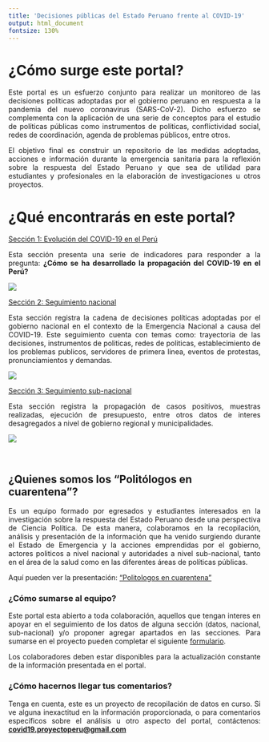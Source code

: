 ```yaml
---
title: 'Decisiones públicas del Estado Peruano frente al COVID-19'
output: html_document
fontsize: 130%
---
```


# ¿Cómo surge este portal?

<p>
<div style="text-align:justify"> Este portal es un esfuerzo conjunto para realizar un monitoreo de las decisiones políticas adoptadas por el gobierno peruano en respuesta a la pandemia del nuevo coronavirus (SARS-CoV-2). Dicho esfuerzo se complementa con la aplicación de una serie de conceptos para el estudio de políticas públicas como instrumentos de políticas, conflictividad social, redes de coordinación, agenda de problemas públicos, entre otros.     

El objetivo final es construir un repositorio de las medidas adoptadas, acciones e información durante la emergencia sanitaria para la reflexión sobre la respuesta del Estado Peruano y que sea de utilidad para estudiantes y profesionales en la elaboración de investigaciones u otros proyectos. </div>
</p>


# ¿Qué encontrarás en este portal?

[Sección 1: Evolución del COVID-19 en el Perú](https://covid-19-proyectoperu.github.io/casos.html)    

<p>
<div style="text-align:justify">Esta sección presenta una serie de indicadores para responder a la pregunta: **¿Cómo se ha desarrollado la propagación del COVID-19 en el Perú?** </div>
</p>

<div align="center"><img src="casos_files/figure-html/file3532f41cdba.gif" /></div>


[Sección 2: Seguimiento nacional](https://covid-19-proyectoperu.github.io/nacional.html)    

<p>
<div style="text-align:justify"> Esta sección registra la cadena de decisiones políticas adoptadas por el gobierno nacional en el contexto de la Emergencia Nacional a causa del COVID-19. Este seguimiento cuenta con temas como: trayectoria de las decisiones, instrumentos de politicas, redes de politicas, establecimiento de los problemas publicos, servidores de primera linea, eventos de protestas, pronunciamientos y demandas. </div>
</p>    

<div align="center"><img src="nacional_files/figure-html/minsa.png"><!-- --></div>

[Sección 3: Seguimiento sub-nacional](https://covid-19-proyectoperu.github.io/subnacional.html)

<p>
<div style="text-align:justify"> Esta sección registra la propagación de casos positivos, muestras realizadas, ejecución de presupuesto, entre otros datos de interes desagregados a nivel de gobierno regional y municipalidades.</div>
</p>

<div align="center"><img src="subnacional_files/figure-html/mapa_interactivo.PNG"></div>  
<br>    
    
## ¿Quienes somos los "Politólogos en cuarentena"?

<p>
<div style="text-align:justify"> Es un equipo formado por egresados y estudiantes interesados en la investigación sobre la respuesta del Estado Peruano desde una perspectiva de Ciencia Política. De esta manera, colaboramos en la recopilación, análisis y presentación de la información que ha venido surgiendo durante el Estado de Emergencia y la acciones emprendidas por el gobierno, actores politicos a nivel nacional y autoridades a nivel sub-nacional, tanto en el área de la salud como en las diferentes áreas de políticas públicas. </div>
</p>

Aquí pueden ver la presentación: ["Politologos en cuarentena"](https://docs.google.com/document/d/1PEbBTn_jQNJT7RUfRzYqj83U7xnT4rHn2OGpxyMYHZo/edit?usp=sharing)


### ¿Cómo sumarse al equipo?

<p>
<div style="text-align:justify"> Este portal esta abierto a toda colaboración, aquellos que tengan interes en apoyar en el seguimiento de los datos de alguna sección (datos, nacional, sub-nacional) y/o proponer agregar apartados en las secciones. Para sumarse en el proyecto pueden completar el siguiente [formulario](https://docs.google.com/forms/d/e/1FAIpQLSfEZ-eyIvOWvujmWCkyeuGLxMCREPLY-qZjh4tZQ3aZ2o1ZEA/viewform?usp=sf_link).  

Los colaboradores deben estar disponibles para la actualización constante de la información presentada en el portal.</div>
</p>

### ¿Cómo hacernos llegar tus comentarios?

<p>
<div style="text-align:justify"> Tenga en cuenta, este es un proyecto de recopilación de datos en curso. Si ve alguna inexactitud en la información proporcionada, o para comentarios específicos sobre el análisis u otro aspecto del portal, contáctenos: [**covid19.proyectoperu@gmail.com**](mailto:covid19.proyectoperu@gmail.com) </div>
</p>


